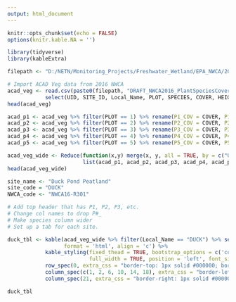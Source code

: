 ```yaml
---
output: html_document
---
```


```r
knitr::opts_chunk$set(echo = FALSE)
options(knitr.kable.NA = '')
```

```r
library(tidyverse)
library(kableExtra)

filepath <- "D:/NETN/Monitoring_Projects/Freshwater_Wetland/EPA_NWCA/2016_Data/2021_release/ACAD_only/"

# Import ACAD Veg data from 2016 NWCA
acad_veg <- read.csv(paste0(filepath, "DRAFT_NWCA2016_PlantSpeciesCoverHeight_20200416_ACAD.csv")) %>%
            select(UID, SITE_ID, Local_Name, PLOT, SPECIES, COVER, HEIGHT, NE, SW)
head(acad_veg)

acad_p1 <- acad_veg %>% filter(PLOT == 1) %>% rename(P1_COV = COVER, P1_HT = HEIGHT, P1_NE = NE, P1_SW = SW) %>% select(-PLOT)
acad_p2 <- acad_veg %>% filter(PLOT == 2) %>% rename(P2_COV = COVER, P2_HT = HEIGHT, P2_NE = NE, P2_SW = SW) %>% select(-PLOT)
acad_p3 <- acad_veg %>% filter(PLOT == 3) %>% rename(P3_COV = COVER, P3_HT = HEIGHT, P3_NE = NE, P3_SW = SW) %>% select(-PLOT)
acad_p4 <- acad_veg %>% filter(PLOT == 4) %>% rename(P4_COV = COVER, P4_HT = HEIGHT, P4_NE = NE, P4_SW = SW) %>% select(-PLOT)
acad_p5 <- acad_veg %>% filter(PLOT == 5) %>% rename(P5_COV = COVER, P5_HT = HEIGHT, P5_NE = NE, P5_SW = SW) %>% select(-PLOT)

acad_veg_wide <- Reduce(function(x,y) merge(x, y, all = TRUE, by = c("UID", "SITE_ID", "Local_Name", "SPECIES")),
                        list(acad_p1, acad_p2, acad_p3, acad_p4, acad_p5)) %>% select(-UID)
head(acad_veg_wide)
```

```r
site_name <- "Duck Pond Peatland"
site_code = "DUCK"
NWCA_code <- "NWCA16-R301"

# Add top header that has P1, P2, P3, etc.
# Change col names to drop P#_
# Make species column wider
# Set up a tab for each site.

duck_tbl <- kable(acad_veg_wide %>% filter(Local_Name == "DUCK") %>% select(-SITE_ID, -Local_Name), 
                  format = 'html', align = 'c') %>% 
            kable_styling(fixed_thead = TRUE, bootstrap_options = c('condensed'), 
                          full_width = TRUE, position = 'left', font_size = 12) %>% 
            row_spec(0, extra_css = "border-top: 1px solid #000000; border-bottom: 1px solid #000000;") %>% 
            column_spec(c(1, 2, 6, 10, 14, 18), extra_css = "border-left: 1px solid #000000;") %>% 
            column_spec(21, extra_css = "border-right: 1px solid #000000;")

```


```r
duck_tbl
```

